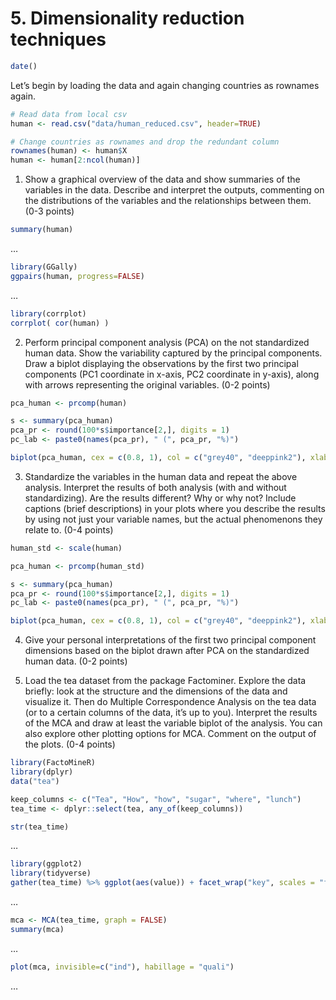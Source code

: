 # 5. Dimensionality reduction techniques

```r
date()
```

Let's begin by loading the data and again changing countries as rownames again.

```r
# Read data from local csv
human <- read.csv("data/human_reduced.csv", header=TRUE)

# Change countries as rownames and drop the redundant column
rownames(human) <- human$X
human <- human[2:ncol(human)]
```

1. Show a graphical overview of the data and show summaries of the variables in the data. Describe and interpret the outputs, commenting on the distributions of the variables and the relationships between them. (0-3 points)

```r
summary(human)
```

...

```r
library(GGally)
ggpairs(human, progress=FALSE)
```

...

```r
library(corrplot)
corrplot( cor(human) )
```

2. Perform principal component analysis (PCA) on the not standardized human data. Show the variability captured by the principal components. Draw a biplot displaying the observations by the first two principal components (PC1 coordinate in x-axis, PC2 coordinate in y-axis), along with arrows representing the original variables. (0-2 points)

```r
pca_human <- prcomp(human)

s <- summary(pca_human)
pca_pr <- round(100*s$importance[2,], digits = 1)
pc_lab <- paste0(names(pca_pr), " (", pca_pr, "%)")

biplot(pca_human, cex = c(0.8, 1), col = c("grey40", "deeppink2"), xlab=pc_lab[1], ylab=pc_lab[2])
```

3. Standardize the variables in the human data and repeat the above analysis. Interpret the results of both analysis (with and without standardizing). Are the results different? Why or why not? Include captions (brief descriptions) in your plots where you describe the results by using not just your variable names, but the actual phenomenons they relate to. (0-4 points)

```r
human_std <- scale(human)

pca_human <- prcomp(human_std)

s <- summary(pca_human)
pca_pr <- round(100*s$importance[2,], digits = 1)
pc_lab <- paste0(names(pca_pr), " (", pca_pr, "%)")

biplot(pca_human, cex = c(0.8, 1), col = c("grey40", "deeppink2"), xlab=pc_lab[1], ylab=pc_lab[2])
```

4. Give your personal interpretations of the first two principal component dimensions based on the biplot drawn after PCA on the standardized human data. (0-2 points)

5. Load the tea dataset from the package Factominer. Explore the data briefly: look at the structure and the dimensions of the data and visualize it. Then do Multiple Correspondence Analysis on the tea data (or to a certain columns of the data, it’s up to you). Interpret the results of the MCA and draw at least the variable biplot of the analysis. You can also explore other plotting options for MCA. Comment on the output of the plots. (0-4 points)

```r
library(FactoMineR)
library(dplyr)
data("tea")

keep_columns <- c("Tea", "How", "how", "sugar", "where", "lunch")
tea_time <- dplyr::select(tea, any_of(keep_columns))

str(tea_time)
```

...

```r
library(ggplot2)
library(tidyverse)
gather(tea_time) %>% ggplot(aes(value)) + facet_wrap("key", scales = "free") + geom_bar() + theme(axis.text.x = element_text(angle = 45, hjust = 1, size = 8))
```

...

```r
mca <- MCA(tea_time, graph = FALSE)
summary(mca)
```

...

```r
plot(mca, invisible=c("ind"), habillage = "quali")
```

...
